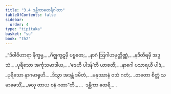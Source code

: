 ```yaml
---
title: "3.4 ဒန္တိကာထေရီဂါထာ"
tableOfContents: false
sidebar:
  order: 4
type: "tipitaka"
basket: "su"
book: "th2"
---
```



<DynamicBreadcrumb />

<Division number="48" book="th2">

<Paragraph number="82" type="verses" book="th2">
_“ဒိဝါဝိဟာရာ နိက္ခမ္မ,_  
_ဂိဇ္ဈကူဋမှိ ပဗ္ဗတေ;_  
_နာဂံ ဩဂါဟမုတ္တိဏ္ဏံ,_  
_နဒီတီရမှိ အဒ္ဒသံ._  

</Paragraph>

</Division>
<Division number="49" book="th2">

<Paragraph number="83" type="verses" book="th2">
_ပုရိသော အင်္ကုသမာဒါယ,_  
_‘ဒေဟိ ပါဒန်’တိ ယာစတိ;_  
_နာဂေါ ပသာရယီ ပါဒံ,_  
_ပုရိသော နာဂမာရုဟိ._  

</Paragraph>

</Division>
<Division number="50" book="th2">

<Paragraph number="84" type="verses" book="th2">
_ဒိသွာ အဒန္တံ ဒမိတံ,_  
_မနုဿာနံ ဝသံ ဂတံ;_  
_တတော စိတ္တံ သမာဓေသိံ,_  
_ခလု တာယ ဝနံ ဂတာ”တိ._  


</Paragraph>
</Division>

<Paragraph number="85" type="center" book="th2">
…  ဒန္တိကာ ထေရီ… .
</Paragraph>